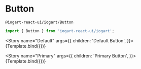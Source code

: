 

<Meta
    title="Components/Action/Button"
    component={Button}
/>

# Button
`@iogart-react-ui/iogart/Button`

```javascript
import { Button } from 'iogart-react-ui/iogart';
```

<Story
  name="Default"
  args={{
    children: 'Default Button',
  }}>
  {Template.bind({})}
</Story>

<Story
  name="Primary"
  args={{
    children: 'Primary Button',
  }}>
  {Template.bind({})}
</Story>
